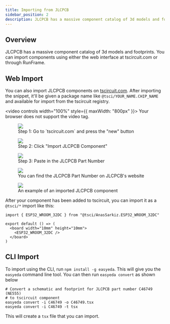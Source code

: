 ```yaml
---
title: Importing from JLCPCB
sidebar_position: 2
description: JLCPCB has a massive component catalog of 3d models and footprints.
---
```


## Overview

JLCPCB has a massive component catalog of 3d models and footprints. You can import components using either the web interface at tscircuit.com or through RunFrame.

## Web Import

You can also import JLCPCB components on [tscircuit.com](https://tscircuit.com). After
importing the snippet, it'll be given a package name like `@tsci/YOUR_NAME.CHIP_NAME`
and available for import from the tscircuit registry.


<video controls width="100%" style={{ maxWidth: "800px" }}>
  <source src={video} type="video/webm" />
  Your browser does not support the video tag.
</video>

<figure>
  <img src="/img/tscircuit-new-import-part.png" />
  <figcaption>
    Step 1: Go to `tscircuit.com` and press the "new" button
  </figcaption>
</figure>

<figure>
  <img src="/img/tscircuit-import-jlcpcb-button.png" />
  <figcaption>Step 2: Click "Import JLCPCB Component"</figcaption>
</figure>

<figure>
  <img src="/img/tscircuit-jlcpcb-dialog.png" />
  <figcaption>Step 3: Paste in the JLCPCB Part Number</figcaption>
</figure>

<figure>
  <img src="/img/jlcpcb-part-number.png" />
  <figcaption>
    You can find the JLCPCB Part Number on JLCPCB's website
  </figcaption>
</figure>

<figure>
  <img src="/img/example-imported-jlcpcb-component.png" />
  <figcaption>An example of an imported JLCPCB component</figcaption>
</figure>

After your component has been added to tscircuit, you can import it as a
`@tsci/*` import like this:

```tsx
import { ESP32_WROOM_32DC } from "@tsci/AnasSarkiz.ESP32_WROOM_32DC"

export default () => (
  <board width="10mm" height="10mm">
    <ESP32_WROOM_32DC />
  </board>
)
```

## CLI Import

To import using the CLI, run `npm install -g easyeda`. This will give you the
`easyeda` command line tool. You can then run `easyeda convert` as shown below

```
# Convert a schematic and footprint for JLCPCB part number C46749 (NE555)
# to tscircuit component
easyeda convert -i C46749 -o C46749.tsx
easyeda convert -i C46749 -t tsx
```

This will create a `tsx` file that you can import.
